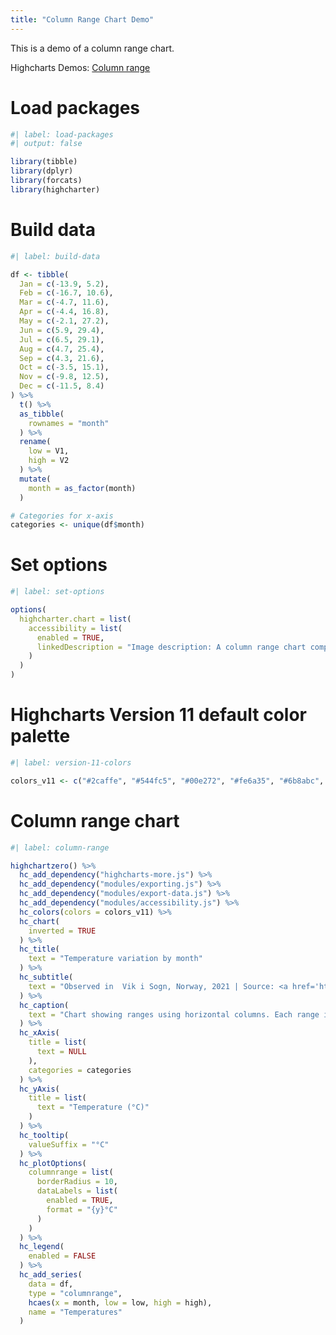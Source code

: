 ```yaml
---
title: "Column Range Chart Demo"
---
```


This is a demo of a column range chart.

Highcharts Demos: [Column range](https://www.highcharts.com/demo/columnrange)

# Load packages

```r
#| label: load-packages
#| output: false

library(tibble)
library(dplyr)
library(forcats)
library(highcharter)
```

# Build data

```r
#| label: build-data

df <- tibble(
  Jan = c(-13.9, 5.2),
  Feb = c(-16.7, 10.6),
  Mar = c(-4.7, 11.6),
  Apr = c(-4.4, 16.8),
  May = c(-2.1, 27.2),
  Jun = c(5.9, 29.4),
  Jul = c(6.5, 29.1),
  Aug = c(4.7, 25.4),
  Sep = c(4.3, 21.6),
  Oct = c(-3.5, 15.1),
  Nov = c(-9.8, 12.5),
  Dec = c(-11.5, 8.4)
) %>% 
  t() %>% 
  as_tibble(
    rownames = "month"
  ) %>% 
  rename(
    low = V1,
    high = V2
  ) %>% 
  mutate(
    month = as_factor(month)
  )

# Categories for x-axis
categories <- unique(df$month)
```

# Set options

```r
#| label: set-options

options(
  highcharter.chart = list(
    accessibility = list(
      enabled = TRUE,
      linkedDescription = "Image description: A column range chart compares the monthly temperature variations throughout 2017 in Vik I Sogn, Norway. The chart is interactive and displays the temperature range for each month when hovering over the data. The temperature is measured in degrees Celsius on the X-axis and the months are plotted on the Y-axis. The lowest temperature is recorded in March at minus 10.2 Celsius. The lowest range of temperatures is found in December ranging from a low of minus 9 to a high of 8.6 Celsius. The highest temperature is found in July at 26.2 Celsius. July also has the highest range of temperatures from 6 to 26.2 Celsius. The broadest range of temperatures is found in May ranging from a low of minus 0.6 to a high of 23.1 Celsius."
    )
  )
)
```

# Highcharts Version 11 default color palette

```r
#| label: version-11-colors

colors_v11 <- c("#2caffe", "#544fc5", "#00e272", "#fe6a35", "#6b8abc", "#d568fb", "#2ee0ca", "#fa4b42", "#feb56a", "#91e8e1")
```

# Column range chart

```r
#| label: column-range

highchartzero() %>% 
  hc_add_dependency("highcharts-more.js") %>% 
  hc_add_dependency("modules/exporting.js") %>% 
  hc_add_dependency("modules/export-data.js") %>% 
  hc_add_dependency("modules/accessibility.js") %>% 
  hc_colors(colors = colors_v11) %>% 
  hc_chart(
    inverted = TRUE
  ) %>% 
  hc_title(
    text = "Temperature variation by month"
  ) %>% 
  hc_subtitle(
    text = "Observed in  Vik i Sogn, Norway, 2021 | Source: <a href='https://www.vikjavev.no/ver/'>Vikjavev</a>"
  ) %>% 
  hc_caption(
    text = "Chart showing ranges using horizontal columns. Each range is represented with a low and high value, with a bar between them."
  ) %>% 
  hc_xAxis(
    title = list(
      text = NULL
    ),
    categories = categories
  ) %>% 
  hc_yAxis(
    title = list(
      text = "Temperature (°C)"
    )
  ) %>% 
  hc_tooltip(
    valueSuffix = "°C"
  ) %>% 
  hc_plotOptions(
    columnrange = list(
      borderRadius = 10,
      dataLabels = list(
        enabled = TRUE,
        format = "{y}°C"
      )
    )
  ) %>% 
  hc_legend(
    enabled = FALSE
  ) %>% 
  hc_add_series(
    data = df,
    type = "columnrange", 
    hcaes(x = month, low = low, high = high),
    name = "Temperatures"
  ) 
```
